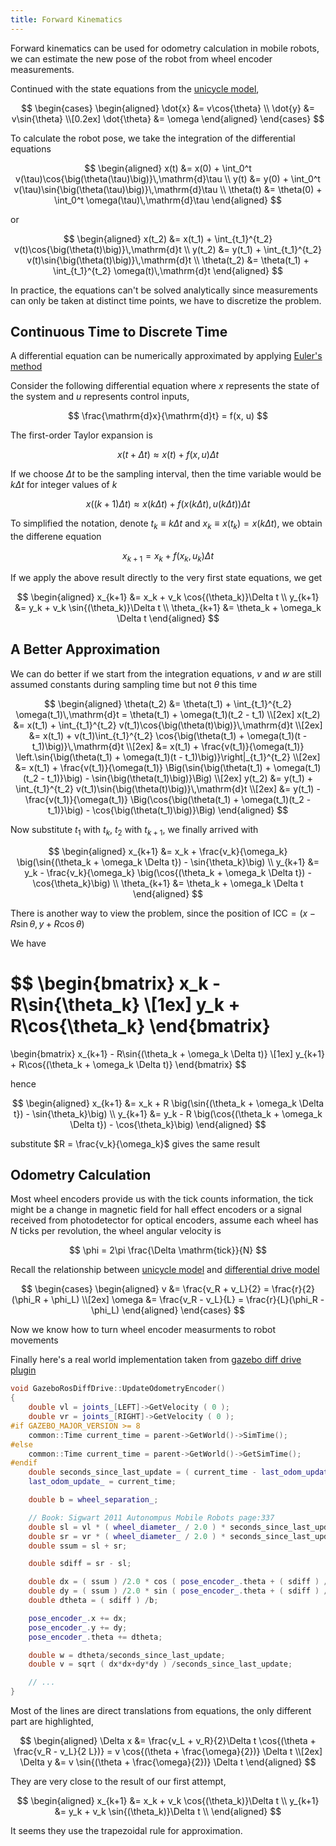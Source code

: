 ```yaml
---
title: Forward Kinematics
---
```


Forward kinematics can be used for odometry calculation in mobile robots, we can estimate the new pose of the robot from wheel encoder measurements.

<!--truncate-->

Continued with the state equations from the [unicycle model][1],

$$
\begin{cases}
  \begin{aligned}
    \dot{x}      &= v\cos{\theta} \\
    \dot{y}      &= v\sin{\theta} \\[0.2ex]
    \dot{\theta} &= \omega
  \end{aligned}
\end{cases}
$$

To calculate the robot pose, we take the integration of the differential equations

$$
\begin{aligned}
  x(t)      &= x(0) + \int_0^t v(\tau)\cos{\big(\theta(\tau)\big)}\,\mathrm{d}\tau \\
  y(t)      &= y(0) + \int_0^t v(\tau)\sin{\big(\theta(\tau)\big)}\,\mathrm{d}\tau \\
  \theta(t) &= \theta(0) + \int_0^t \omega(\tau)\,\mathrm{d}\tau
\end{aligned}
$$

or

$$
\begin{aligned}
  x(t_2)      &= x(t_1) + \int_{t_1}^{t_2} v(t)\cos{\big(\theta(t)\big)}\,\mathrm{d}t \\
  y(t_2)      &= y(t_1) + \int_{t_1}^{t_2} v(t)\sin{\big(\theta(t)\big)}\,\mathrm{d}t \\
  \theta(t_2) &= \theta(t_1) + \int_{t_1}^{t_2} \omega(t)\,\mathrm{d}t
\end{aligned}
$$

In practice, the equations can't be solved analytically since measurements can only be taken at distinct time points, we have to discretize the problem.

## Continuous Time to Discrete Time

A differential equation can be numerically approximated by applying [Euler's method][2]

Consider the following differential equation where $x$ represents the state of the system and $u$ represents control inputs,

$$
\frac{\mathrm{d}x}{\mathrm{d}t} = f(x, u)
$$

The first-order Taylor expansion is

$$
x(t + \Delta t) \approx x(t) + f(x, u)\Delta t
$$

If we choose $\Delta t$ to be the sampling interval, then the time variable would be $k\Delta t$ for integer values of $k$

$$
x\big((k+1)\Delta t\big) \approx x(k\Delta t) + f\big(x(k\Delta t), u(k\Delta t)\big)\Delta t
$$

To simplified the notation, denote $t_k \equiv k\Delta t$ and $x_k \equiv x(t_k) = x(k\Delta t)$, we obtain the differene equation

$$
x_{k+1} = x_k + f(x_k, u_k)\Delta t
$$


If we apply the above result directly to the very first state equations, we get

$$
\begin{aligned}
  x_{k+1}      &= x_k + v_k \cos{(\theta_k)}\Delta t \\
  y_{k+1}      &= y_k + v_k \sin{(\theta_k)}\Delta t \\
  \theta_{k+1} &= \theta_k + \omega_k \Delta t
\end{aligned}
$$

## A Better Approximation

We can do better if we start from the integration equations, $v$ and $w$ are still assumed constants during sampling time but not $\theta$ this time

$$
\begin{aligned}
  \theta(t_2) &= \theta(t_1) + \int_{t_1}^{t_2} \omega(t_1)\,\mathrm{d}t = \theta(t_1) + \omega(t_1)(t_2 - t_1) \\[2ex]
  x(t_2)      &= x(t_1) + \int_{t_1}^{t_2} v(t_1)\cos{\big(\theta(t)\big)}\,\mathrm{d}t \\[2ex]
              &= x(t_1) + v(t_1)\int_{t_1}^{t_2} \cos{\big(\theta(t_1) + \omega(t_1)(t - t_1)\big)}\,\mathrm{d}t \\[2ex]
              &= x(t_1) + \frac{v(t_1)}{\omega(t_1)} \left.\sin{\big(\theta(t_1) + \omega(t_1)(t - t_1)\big)}\right|_{t_1}^{t_2} \\[2ex]
              &= x(t_1) + \frac{v(t_1)}{\omega(t_1)} \Big(\sin{\big(\theta(t_1) + \omega(t_1)(t_2 - t_1)}\big) - \sin{\big(\theta(t_1)\big)}\Big) \\[2ex]
  y(t_2)      &= y(t_1) + \int_{t_1}^{t_2} v(t_1)\sin{\big(\theta(t)\big)}\,\mathrm{d}t \\[2ex]
              &= y(t_1) - \frac{v(t_1)}{\omega(t_1)} \Big(\cos{\big(\theta(t_1) + \omega(t_1)(t_2 - t_1)}\big) - \cos{\big(\theta(t_1)\big)}\Big)
\end{aligned}
$$

Now substitute $t_1$ with $t_k$, $t_2$ with $t_{k+1}$, we finally arrived with

$$
\begin{aligned}
  x_{k+1}      &= x_k + \frac{v_k}{\omega_k} \big(\sin{(\theta_k + \omega_k \Delta t}) - \sin{\theta_k}\big) \\
  y_{k+1}      &= y_k - \frac{v_k}{\omega_k} \big(\cos{(\theta_k + \omega_k \Delta t}) - \cos{\theta_k}\big) \\
  \theta_{k+1} &= \theta_k + \omega_k \Delta t
\end{aligned}
$$

There is another way to view the problem, since the position of $\mathrm{ICC} = (x - R\sin{\theta}, y + R\cos{\theta})$

<ICCAndRobot />

We have

$$
\begin{bmatrix}
  x_k - R\sin{\theta_k} \\[1ex]
  y_k + R\cos{\theta_k}
\end{bmatrix}
=
\begin{bmatrix}
  x_{k+1} - R\sin{(\theta_k + \omega_k \Delta t)} \\[1ex]
  y_{k+1} + R\cos{(\theta_k + \omega_k \Delta t)}
\end{bmatrix}
$$

hence

$$
\begin{aligned}
  x_{k+1}      &= x_k + R \big(\sin{(\theta_k + \omega_k \Delta t}) - \sin{\theta_k}\big) \\
  y_{k+1}      &= y_k - R \big(\cos{(\theta_k + \omega_k \Delta t}) - \cos{\theta_k}\big)
\end{aligned}
$$

substitute $R = \frac{v_k}{\omega_k}$ gives the same result

## Odometry Calculation

Most wheel encoders provide us with the tick counts information, the tick might be a change in magnetic field for hall effect encoders or a signal received from photodetector for optical encoders, assume each wheel has $N$ ticks per revolution, the wheel angular velocity is

$$
\phi = 2\pi \frac{\Delta \mathrm{tick}}{N}
$$

Recall the relationship between [unicycle model][1] and [differential drive model][3]

$$
\begin{cases}
  \begin{aligned}
    v      &= \frac{v_R + v_L}{2} = \frac{r}{2}(\phi_R + \phi_L) \\[2ex]
    \omega &= \frac{v_R - v_L}{L} = \frac{r}{L}(\phi_R - \phi_L)
  \end{aligned}
\end{cases}
$$

Now we know how to turn wheel encoder measurments to robot movements

Finally here's a real world implementation taken from [gazebo diff drive plugin][4]

```cpp title="gazebo_ros_pkgs/gazebo_plugins/src/gazebo_ros_diff_drive.cpp" {22,23}
void GazeboRosDiffDrive::UpdateOdometryEncoder()
{
    double vl = joints_[LEFT]->GetVelocity ( 0 );
    double vr = joints_[RIGHT]->GetVelocity ( 0 );
#if GAZEBO_MAJOR_VERSION >= 8
    common::Time current_time = parent->GetWorld()->SimTime();
#else
    common::Time current_time = parent->GetWorld()->GetSimTime();
#endif
    double seconds_since_last_update = ( current_time - last_odom_update_ ).Double();
    last_odom_update_ = current_time;

    double b = wheel_separation_;

    // Book: Sigwart 2011 Autonompus Mobile Robots page:337
    double sl = vl * ( wheel_diameter_ / 2.0 ) * seconds_since_last_update;
    double sr = vr * ( wheel_diameter_ / 2.0 ) * seconds_since_last_update;
    double ssum = sl + sr;

    double sdiff = sr - sl;

    double dx = ( ssum ) /2.0 * cos ( pose_encoder_.theta + ( sdiff ) / ( 2.0*b ) );
    double dy = ( ssum ) /2.0 * sin ( pose_encoder_.theta + ( sdiff ) / ( 2.0*b ) );
    double dtheta = ( sdiff ) /b;

    pose_encoder_.x += dx;
    pose_encoder_.y += dy;
    pose_encoder_.theta += dtheta;

    double w = dtheta/seconds_since_last_update;
    double v = sqrt ( dx*dx+dy*dy ) /seconds_since_last_update;

    // ...
}
```

Most of the lines are direct translations from equations, the only different part are highlighted,

$$
\begin{aligned}
  \Delta x &= \frac{v_L + v_R}{2}\Delta t \cos{(\theta + \frac{v_R - v_L}{2 L})} = v \cos{(\theta + \frac{\omega}{2})} \Delta t \\[2ex]
  \Delta y &= v \sin{(\theta + \frac{\omega}{2})} \Delta t
\end{aligned}
$$

They are very close to the result of our first attempt,

$$
\begin{aligned}
  x_{k+1}      &= x_k + v_k \cos{(\theta_k)}\Delta t \\
  y_{k+1}      &= y_k + v_k \sin{(\theta_k)}\Delta t \\
\end{aligned}
$$

It seems they use the trapezoidal rule for approximation.

[1]: differential-drive-robot-model.md#unicycle-model
[2]: https://en.wikipedia.org/wiki/Euler_method
[3]: differential-drive-robot-model.md#differential-drive-model
[4]: https://github.com/ros-simulation/gazebo_ros_pkgs/blob/melodic-devel/gazebo_plugins/src/gazebo_ros_diff_drive.cpp#L341
